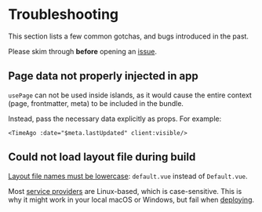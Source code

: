 [GitHub Issues]: https://github.com/ElMassimo/iles/issues?q=is%3Aissue+is%3Aopen+sort%3Aupdated-desc
[GitHub Discussions]: https://github.com/ElMassimo/iles/discussions
[layout]: /guide/development#layouts
[deployment]: /guide/deployment

# Troubleshooting

This section lists a few common gotchas, and bugs introduced in the past.

Please skim through __before__ opening an [issue][GitHub Issues].

## Page data not properly injected in app

`usePage` can not be used inside islands, as it would cause the entire context
(page, frontmatter, meta) to be included in the bundle.

Instead, pass the necessary data explicitly as props. For example:

```vue
<TimeAgo :date="$meta.lastUpdated" client:visible/>
```

## Could not load layout file during build

[Layout file names must be lowercase][layout]: `default.vue` instead of `Default.vue`.

Most [service providers][deployment] are Linux-based, which is case-sensitive.
This is why it might work in your local macOS or Windows, but fail when [deploying][deployment].

<Contact/>
